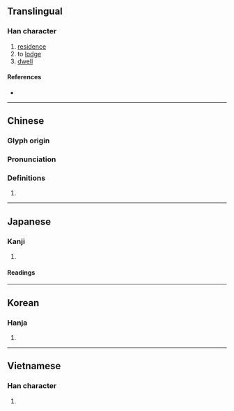 {{character info/new}}
{{also|庽}}
==Translingual==

===Han character===
{{Han char|rn=40|rad=宀|as=09|sn=12|four=30427|canj=JWLB|ids=⿱宀禺}}

# [[residence]]
# to [[lodge]]
# [[dwell]]

====References====
* {{Han ref|kx=0289.150|dkj=07243|dj=0573.040|hdz=20942.130|uh=5BD3|ud=23507|bh=B44A|bd=46154}}

----

==Chinese==
{{zh-forms}}

===Glyph origin===
{{Han etym}}

===Pronunciation===
{{zh-pron
|m=yù
|c=jyu6
|h=pfs=
|md=
|mn=qz,tw,xm:gū/zz:gī
|w=
|mc=y
|oc=y
|cat=
}}

===Definitions===
{{zh-hanzi}}

# {{rfdef|lang=zh}}

----

==Japanese==

===Kanji===
{{ja-kanji|grade=|rs=宀09}}

# {{defn|lang=ja|sort=宀09}}

====Readings====
{{ja-readings
|goon=ぐ
|kanon=ぐ
|kanyoon=ぐう
|on=ぎょ
|kun=かこつ-ける, やど-る, やど-す, よ-る, よ-せる
}}

----

==Korean==

===Hanja===
{{ko-hanja|hangeul=우|rv=u|mr=u}}

# {{defn|lang=ko|sort=宀09}}

----

==Vietnamese==

===Han character===
{{vi-readings|rs=宀09| hanviet = ngụ}}

# {{defn|lang=vi|sort=宀09}}

{{cln|vi|Han tu}}